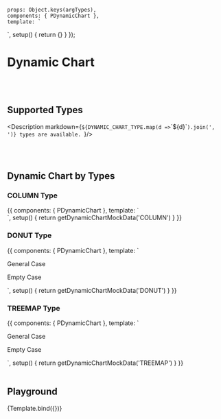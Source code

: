 

<Meta title='Data Display/Dynamic/Dynamic Chart' argTypes={getDynamicChartArgTypes()}
/>


    props: Object.keys(argTypes),
    components: { PDynamicChart },
    template: `
<div class="h-full w-full overflow p-8">
    <p-dynamic-chart
        :type="type"
        :loading="loading"
        :data="data"
        :value-options="valueOptions"
        :name-options="nameOptions"
        :limit="limit"
        style="height: 500px;"
    >
    </p-dynamic-chart>
</div>
    `,
    setup() {
        return {}
    }
});


# Dynamic Chart
<br/>
<br/>

## Supported Types

<Description markdown={`
${DYNAMIC_CHART_TYPE.map(d => `\`${d}\``).join(', ')} types are available.
`}/>

<br/>
<br/>

## Dynamic Chart by Types

### COLUMN Type

<Canvas>
    <Story name="COLUMN Type" >
{{
    components: { PDynamicChart },
    template: `
<div class="h-full w-full overflow p-8">
    <p-dynamic-chart
        type="COLUMN"
        :data="data"
        style="height: 500px;"
    >
    </p-dynamic-chart>
</div>
    `,
    setup() {
        return getDynamicChartMockData('COLUMN')
    }
}}
    </Story>
</Canvas>


### DONUT Type

<Canvas>
    <Story name="DONUT Type" >
{{
    components: { PDynamicChart },
    template: `
<div class="h-full w-full overflow p-8">
    <p class="font-bold text-lg my-4">General Case</p>
    <p-dynamic-chart
            type="DONUT"
            :data="data"
            style="height: 500px;"
        >
        </p-dynamic-chart>
    <p class="font-bold text-lg my-4">Empty Case</p>
    <p-dynamic-chart
            type="DONUT"
            :data="[]"
            style="height: 500px;"
        >
        </p-dynamic-chart>
    </div>
    `,
    setup() {
        return getDynamicChartMockData('DONUT')
    }
}}
    </Story>
</Canvas>

### TREEMAP Type


<Canvas>
    <Story name="TREEMAP Type" >
{{
    components: { PDynamicChart },
    template: `
<div class="h-full w-full overflow p-8">
    <p class="font-bold text-lg my-4">General Case</p>
    <p-dynamic-chart
        type="TREEMAP"
        :data="data"
        style="height: 500px;"
    >
    </p-dynamic-chart>
    <p class="font-bold text-lg my-4">Empty Case</p>
    <p-dynamic-chart
        type="TREEMAP"
        :data="[]"
        style="height: 500px;"
    >
    </p-dynamic-chart>
</div>
    `,
    setup() {
        return getDynamicChartMockData('TREEMAP')
    }
}}
    </Story>
</Canvas>

<br/>
<br/>

## Playground

<Canvas>
    <Story name="Playground" args={{
        data: getDynamicChartMockData('COLUMN').data
    }}>
        {Template.bind({})}
    </Story>
</Canvas>

<ArgsTable story="Playground"/>
